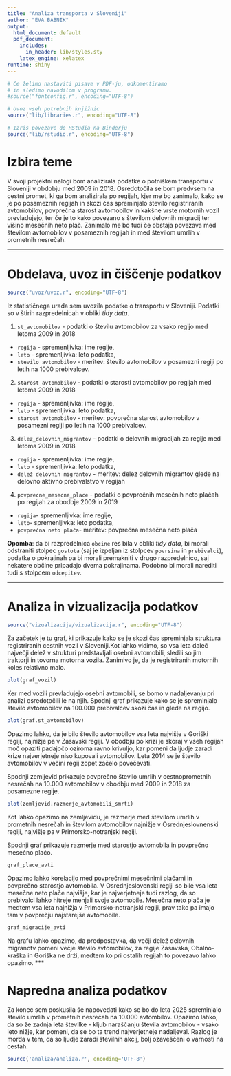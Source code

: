 ```yaml
---
title: "Analiza transporta v Sloveniji"
author: "EVA BABNIK"
output:
  html_document: default
  pdf_document:
    includes:
      in_header: lib/styles.sty
    latex_engine: xelatex
runtime: shiny
---
```


```r
# Če želimo nastaviti pisave v PDF-ju, odkomentiramo
# in sledimo navodilom v programu.
#source("fontconfig.r", encoding="UTF-8")

# Uvoz vseh potrebnih knjižnic
source("lib/libraries.r", encoding="UTF-8")
```

```r
# Izris povezave do RStudia na Binderju
source("lib/rstudio.r", encoding="UTF-8")
```

# Izbira teme
V svoji projektni nalogi bom analizirala podatke o potniškem transportu v Sloveniji v obdobju med 2009 in 2018. Osredotočila se bom predvsem na cestni promet, ki ga bom analizirala po regijah, kjer me bo zanimalo, kako se je po posameznih regijah in skozi čas spreminjalo število registriranih avtomobilov, povprečna starost avtomobilov in kakšne vrste motornih vozil prevladujejo, ter če je to kako povezano s številom delovnih migracij ter višino mesečnih neto plač. Zanimalo me bo tudi če obstaja povezava med številom avtomobilov v posameznih regijah in med številom umrlih v prometnih nesrečah.

***

# Obdelava, uvoz in čiščenje podatkov

```r
source("uvoz/uvoz.r", encoding="UTF-8")
```
Iz statističnega urada sem uvozila podatke o transportu v Sloveniji.
Podatki so v štirih razpredelnicah v obliki *tidy data*.

1. `st_avtomobilov` - podatki o številu avtomobilov za vsako regijo med letoma 2009 in 2018
  - `regija` - spremenljivka: ime regije,
  - `leto` - spremenljivka: leto podatka,
  - `stevilo avtomobilov` - meritev: število avtomobilov v posamezni regiji po letih na 1000 prebivalcev.

2. `starost_avtomobilov` - podatki o starosti avtomobilov po regijah med letoma 2009 in 2018
  - `regija` - spremenljivka: ime regije,
  - `leto` - spremenljivka: leto podatka,
  - `starost avtomobilov` - meritev: povprečna starost avtomobilov v posamezni regiji po letih na         1000 prebivalcev.

3. `delez_delovnih_migrantov` - podatki o delovnih migracijah za regije med letoma 2009 in 2018
  - `regija` - spremenljivka: ime regije,
  - `leto` - spremenljivka: leto podatka,
  - `delež delovnih migrantov` - meritev: delez delovnih migrantov glede na delovno aktivno
  prebivalstvo v regijah

4. `povprecne_mesecne_place` - podatki o povprečnih mesečnih neto plačah po regijah za obodbje 2009 in 2019
  - `regija`- spremenljivka: ime regije,
  - `leto`- spremenljivka: leto podatka,
  - `povprečna neto plača`- meritev: povprečna mesečna neto plača

**Opomba**: da bi razpredelnica `obcine` res bila v obliki *tidy data*, bi morali odstraniti stolpec `gostota` (saj je izpeljan iz stolpcev `povrsina` in `prebivalci`), podatke o pokrajinah pa bi morali premakniti v drugo razpredelnico, saj nekatere občine pripadajo dvema pokrajinama. Podobno bi morali narediti tudi s stolpcem `odcepitev`.



***


# Analiza in vizualizacija podatkov
```r
source("vizualizacija/vizualizacija.r", encoding="UTF-8")
```

Za začetek je tu graf, ki prikazuje kako se je skozi čas spreminjala struktura registriranih cestnih vozil v Sloveniji.Kot lahko vidimo, so vsa leta daleč največji delež v strukturi predstavljali osebni avtomobili, sledili so jim traktorji in tovorna motorna vozila. Zanimivo je, da je registriranih motornih koles relativno malo.
```r
plot(graf_vozil)
```

Ker med vozili prevladujejo osebni avtomobili, se bomo v nadaljevanju pri analizi osredotočili le na njih. Spodnji graf prikazuje kako se je spreminjalo število avtomobilov na 100.000 prebivalcev skozi čas in glede na regijo.
```r
plot(graf.st_avtomobilov)
```
Opazimo lahko, da je bilo število avtomobilov vsa leta najvišje v Goriški regiji, najnižje pa v Zasavski regiji. V obodbju po krizi je skoraj v vseh regijah moč opaziti padajočo oziroma ravno krivuljo, kar pomeni da ljudje zaradi krize najverjetneje niso kupovali avtomobilov. Leta 2014 se je število avtomobilov v večini regij zopet začelo povečevati.

Spodnji zemljevid prikazuje povprečno število umrlih v cestnoprometnih nesrečah na 10.000  avtomobilov v obodbju med 2009 in 2018 za posamezne regije. 
```r
plot(zemljevid.razmerje_avtomobili_smrti)
```
Kot lahko opazimo na zemljevidu, je razmerje med številom umrlih v prometnih nesrečah in številom avtomobilov najnižje v Osrednjeslovnenski regiji, najvišje pa v Primorsko-notranjski regiji.

Spodnji graf prikazuje razmerje med starostjo avtomobila in povprečno mesečno plačo.
```r
graf_place_avti
```
Opazimo lahko korelacijo med povprečnimi mesečnimi plačami in povprečno starostjo avtomobila. V Osrednjeslovenski regiji so bile vsa leta mesečne neto plače najvišje, kar je najverjetneje tudi razlog, da so prebivalci lahko hitreje menjali svoje avtomobile. Mesečna neto plača je medtem vsa leta najnižja v Primorsko-notranjski regiji, prav tako pa imajo tam v povprečju najstarejše avtomobile. 
```r
graf_migracije_avti
```
Na grafu lahko opazimo, da predpostavka, da večji delež delovnih migranotv pomeni večje število avtomobilov, za regije Zasavska, Obalno-kraška in Goriška ne drži, medtem ko pri ostalih regijah to povezavo lahko opazimo.
***

# Napredna analiza podatkov
Za konec sem poskusila še napovedati kako se bo do leta 2025 spreminjalo število umrlih v prometnih nesrečah na 10.000 avtombilov. Opazimo lahko, da so že zadnja leta številke - kljub naraščanju števila avtomobilov -  vsako leto nižje, kar pomeni, da se bo ta trend najverjetneje nadaljeval. Razlog je morda v tem, da so ljudje zaradi številnih akcij, bolj ozaveščeni o varnosti na cestah. 
```r
source('analiza/analiza.r', encoding='UTF-8')
```

***


